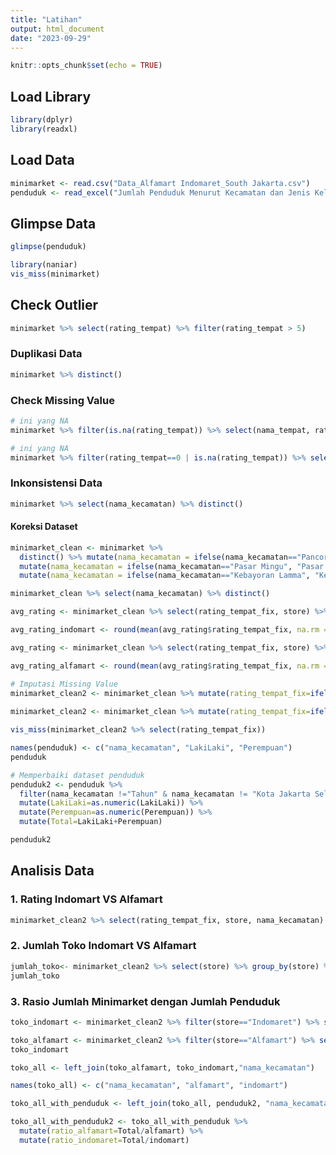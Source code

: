 ```yaml
---
title: "Latihan"
output: html_document
date: "2023-09-29"
---
```


```r
knitr::opts_chunk$set(echo = TRUE)
```

## Load Library

```r
library(dplyr)
library(readxl)
```

## Load Data

```r

minimarket <- read.csv("Data_Alfamart Indomaret_South Jakarta.csv")
penduduk <- read_excel("Jumlah Penduduk Menurut Kecamatan dan Jenis Kelamin di Kota Jakarta Selatan.xlsx")
```

## Glimpse Data

```r
glimpse(penduduk)

```

```r
library(naniar)
vis_miss(minimarket)
```

## Check Outlier

```r
minimarket %>% select(rating_tempat) %>% filter(rating_tempat > 5)
```

### Duplikasi Data

```r
minimarket %>% distinct()
```

### Check Missing Value

```r
# ini yang NA
minimarket %>% filter(is.na(rating_tempat)) %>% select(nama_tempat, rating_tempat)

```

```r

# ini yang NA
minimarket %>% filter(rating_tempat==0 | is.na(rating_tempat)) %>% select(nama_tempat, rating_tempat)

```

### Inkonsistensi Data

```r
minimarket %>% select(nama_kecamatan) %>% distinct()
```

#### Koreksi Dataset

```r
minimarket_clean <- minimarket %>% 
  distinct() %>% mutate(nama_kecamatan = ifelse(nama_kecamatan=="Pancorang", "Pancoran", nama_kecamatan)) %>% 
  mutate(nama_kecamatan = ifelse(nama_kecamatan=="Pasar Mingu", "Pasar Minggu", nama_kecamatan)) %>%  
  mutate(nama_kecamatan = ifelse(nama_kecamatan=="Kebayoran Lamma", "Kebayoran Lama", nama_kecamatan)) %>%  mutate(rating_tempat_fix=ifelse(rating_tempat>5, rating_tempat/10, rating_tempat)) 
```

```r
minimarket_clean %>% select(nama_kecamatan) %>% distinct()
```

```r

avg_rating <- minimarket_clean %>% select(rating_tempat_fix, store) %>% filter(store=="Indomaret")

avg_rating_indomart <- round(mean(avg_rating$rating_tempat_fix, na.rm = TRUE), 2)

avg_rating <- minimarket_clean %>% select(rating_tempat_fix, store) %>% filter(store=="Alfamart")

avg_rating_alfamart <- round(mean(avg_rating$rating_tempat_fix, na.rm = TRUE), 2)

# Imputasi Missing Value
minimarket_clean2 <- minimarket_clean %>% mutate(rating_tempat_fix=ifelse(is.na(rating_tempat_fix) | rating_tempat_fix == 0 & store=="Indomaret", avg_rating_indomart, rating_tempat_fix))
 
minimarket_clean2 <- minimarket_clean %>% mutate(rating_tempat_fix=ifelse(is.na(rating_tempat_fix) | rating_tempat_fix == 0 & store=="Alfamart", avg_rating_alfamart, rating_tempat_fix))
```

```r
vis_miss(minimarket_clean2 %>% select(rating_tempat_fix))
```

```r
names(penduduk) <- c("nama_kecamatan", "LakiLaki", "Perempuan")
penduduk
```

```r
# Memperbaiki dataset penduduk
penduduk2 <- penduduk %>% 
  filter(nama_kecamatan !="Tahun" & nama_kecamatan != "Kota Jakarta Selatan" ) %>% 
  mutate(LakiLaki=as.numeric(LakiLaki)) %>% 
  mutate(Perempuan=as.numeric(Perempuan)) %>% 
  mutate(Total=LakiLaki+Perempuan)

```

```r
penduduk2
```

## Analisis Data

### 1. Rating Indomart VS Alfamart

```r
minimarket_clean2 %>% select(rating_tempat_fix, store, nama_kecamatan) %>% group_by(store) %>% summarise(store_avg_rate=mean(rating_tempat_fix))
```

### 2. Jumlah Toko Indomart VS Alfamart

```r
jumlah_toko<- minimarket_clean2 %>% select(store) %>% group_by(store) %>% count()
jumlah_toko
```

### 3. Rasio Jumlah Minimarket dengan Jumlah Penduduk

```r
toko_indomart <- minimarket_clean2 %>% filter(store=="Indomaret") %>% select(store, nama_kecamatan) %>% group_by(nama_kecamatan) %>% count()

toko_alfamart <- minimarket_clean2 %>% filter(store=="Alfamart") %>% select(store, nama_kecamatan) %>% group_by(nama_kecamatan) %>% count()
toko_indomart
```

```r

toko_all <- left_join(toko_alfamart, toko_indomart,"nama_kecamatan")

names(toko_all) <- c("nama_kecamatan", "alfamart", "indomart")

toko_all_with_penduduk <- left_join(toko_all, penduduk2, "nama_kecamatan")

toko_all_with_penduduk2 <- toko_all_with_penduduk %>% 
  mutate(ratio_alfamart=Total/alfamart) %>%
  mutate(ratio_indomaret=Total/indomart)


```
